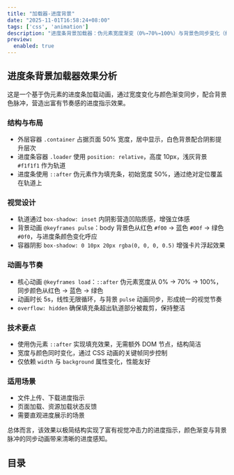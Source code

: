 ```yaml
---
title: "加载器-进度背景"
date: "2025-11-01T16:58:24+08:00"
tags: ['css', 'animation']
description: "进度条背景加载器：伪元素宽度渐变（0%→70%→100%）与背景色同步变化（红→蓝→绿），配合内阴影营造立体进度感，5秒循环动画。"
preview:
  enabled: true
---
```


## 进度条背景加载器效果分析

这是一个基于伪元素的进度条加载动画，通过宽度变化与颜色渐变同步，配合背景色脉冲，营造出富有节奏感的进度指示效果。

### 结构与布局
- 外层容器 `.container` 占据页面 50% 宽度，居中显示，白色背景配合阴影提升层次
- 进度条容器 `.loader` 使用 `position: relative`，高度 10px，浅灰背景 `#f1f1f1` 作为轨道
- 进度条使用 `::after` 伪元素作为填充条，初始宽度 50%，通过绝对定位覆盖在轨道上

### 视觉设计
- 轨道通过 `box-shadow: inset` 内阴影营造凹陷质感，增强立体感
- 背景动画 `@keyframes pulse`：body 背景色从红色 `#f00` → 蓝色 `#00f` → 绿色 `#0f0`，与进度条颜色变化呼应
- 容器阴影 `box-shadow: 0 10px 20px rgba(0, 0, 0, 0.5)` 增强卡片浮起效果

### 动画与节奏
- 核心动画 `@keyframes load`：`::after` 伪元素宽度从 0% → 70% → 100%，同步颜色从红色 → 蓝色 → 绿色
- 动画时长 5s，线性无限循环，与背景 `pulse` 动画同步，形成统一的视觉节奏
- `overflow: hidden` 确保填充条超出轨道部分被裁剪，保持整洁

### 技术要点
- 使用伪元素 `::after` 实现填充效果，无需额外 DOM 节点，结构简洁
- 宽度与颜色同时变化，通过 CSS 动画的关键帧同步控制
- 仅依赖 `width` 与 `background` 属性变化，性能友好

### 适用场景
- 文件上传、下载进度指示
- 页面加载、资源加载状态反馈
- 需要直观进度展示的场景

总体而言，该效果以极简结构实现了富有视觉冲击力的进度指示，颜色渐变与背景脉冲的同步动画带来清晰的进度感知。

## 目录



<CodeViewer postId="loader-progress-bg" />